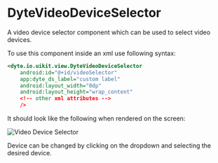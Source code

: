 # DyteVideoDeviceSelector

A video device selector component which can be used to select video devices.

To use this component inside an xml use following syntax:

```xml
<dyte.io.uikit.view.DyteVideoDeviceSelector
    android:id="@+id/videoSelector"
    app:dyte_ds_label="custom label"
    android:layout_width="0dp"
    android:layout_height="wrap_content"
    <!-- other xml attributes -->
    />
```

It should look like the following when rendered on the screen:

![Video Device Selector](/static/android-core/video-selector.png)

Device can be changed by clicking on the dropdown and selecting the desired device.
